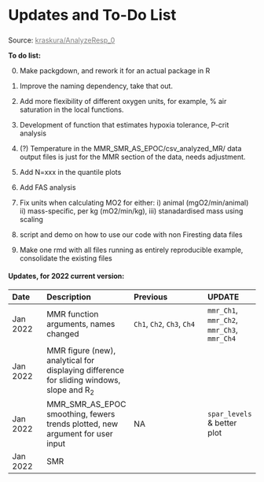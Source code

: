 
<div class="page-header">
  <h2 style="font-size: 30px; text-align:left;">Updates and To-Do List</h2>
  <p>Source: <a href = "#" style = "color:gray;">kraskura/AnalyzeResp_0</a></p>
</div>



**To do list:**

0. Make packgdown, and rework it for an actual package in R

1. Improve the naming dependency, take that out. 
2. Add more flexibility of different oxygen units, for example, % air saturation in the local functions.
3. Development of function that estimates hypoxia tolerance, P-crit analysis
4. (?) Temperature in the MMR_SMR_AS_EPOC/csv_analyzed_MR/ data output files is just for the MMR section of the data, needs adjustment. 
5. Add N=xxx in the quantile plots
6. Add FAS analysis
7. Fix units when calculating MO2 for either: i) animal (mgO2/min/animal) ii) mass-specific, per kg (mO2/min/kg), iii) stanadardised mass using scaling 
8. script and demo on how to use our code with non Firesting data files
9. Make one rmd with all files running as entirely reproducible example, consolidate the existing files



#### Updates, for 2022 current version:  


Date| Description | Previous | UPDATE
:----| :--- | :------------- | :---
Jan 2022 | MMR function arguments, names changed| `Ch1`, `Ch2`, `Ch3`, `Ch4` | `mmr_Ch1`, `mmr_Ch2`, `mmr_Ch3`, `mmr_Ch4` 
Jan 2022 | MMR figure (new), analytical for displaying difference for sliding windows, slope and R~2~|  | 
Jan 2022 | MMR_SMR_AS_EPOC smoothing, fewers trends plotted, new argument for user input| NA  | `spar_levels` & better plot
Jan 2022 | SMR |  | 

